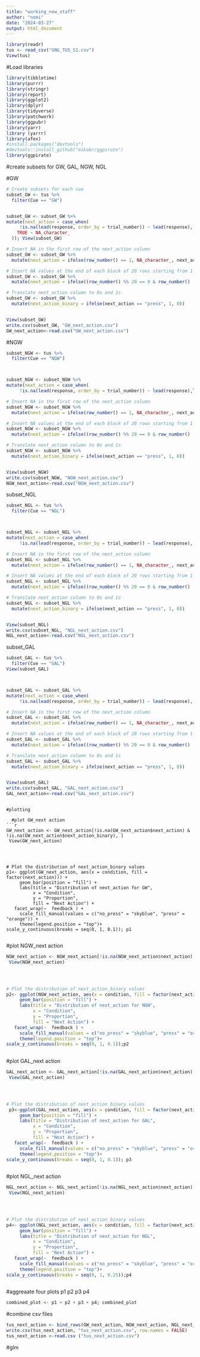 ---
title: "working_new_staff"
author: "nomi"
date: "2024-03-27"
output: html_document
---

```{r}

library(readr)
tus <- read_csv("GNG_TUS_S1.csv")
View(tus)
```

#Load libraries
```{r}
library(tibbletime)
library(purrr)
library(stringr)
library(report)
library(ggplot2)
library(dplyr)
library(tidyverse)
library(patchwork)
library(ggpubr)
library(yarr)
library (yarrr)
library(afex)
#install.packages("devtools")
#devtools::install_github("mikabr/ggpirate")
library(ggpirate)
```

#create subsets for GW, GAL, NGW, NGL

  #GW
```{r}
# Create subsets for each cue
subset_GW <- tus %>%
  filter(Cue == "GW")


subset_GW <- subset_GW %>%
mutate(next_action = case_when(
     !is.na(lead(response, order_by = trial_number)) ~ lead(response),
    TRUE ~ NA_character_
  )); View(subset_GW)

# Insert NA in the first row of the next_action column
subset_GW <- subset_GW %>%
  mutate(next_action = ifelse(row_number() == 1, NA_character_, next_action))

# Insert NA values at the end of each block of 20 rows starting from 1
subset_GW <- subset_GW %>%
  mutate(next_action = ifelse((row_number() %% 20 == 0 & row_number() != 0), NA_character_, next_action))

# Translate next_action column to 0s and 1s
subset_GW <- subset_GW %>%
  mutate(next_action_binary = ifelse(next_action == "press", 1, 0))


View(subset_GW)
write.csv(subset_GW, "GW_next_action.csv")
GW_next_action<-read.csv("GW_next_action.csv")

```

#NGW
```{r}
subset_NGW <- tus %>%
  filter(Cue == "NGW")



subset_NGW <- subset_NGW %>%
mutate(next_action = case_when(
     !is.na(lead(response, order_by = trial_number)) ~ lead(response),TRUE ~ NA_character_)); View(subset_NGW)

# Insert NA in the first row of the next_action column
subset_NGW <- subset_NGW %>%
  mutate(next_action = ifelse(row_number() == 1, NA_character_, next_action))

# Insert NA values at the end of each block of 20 rows starting from 1
subset_NGW <- subset_NGW %>%
  mutate(next_action = ifelse((row_number() %% 20 == 0 & row_number() != 0), NA_character_, next_action))

# Translate next_action column to 0s and 1s
subset_NGW <- subset_NGW %>%
  mutate(next_action_binary = ifelse(next_action == "press", 1, 0))


View(subset_NGW)
write.csv(subset_NGW, "NGW_next_action.csv")
NGW_next_action<-read.csv("NGW_next_action.csv")
```




subset_NGL
```{r}
subset_NGL <- tus %>%
  filter(Cue == "NGL")



subset_NGL <- subset_NGL %>%
mutate(next_action = case_when(
     !is.na(lead(response, order_by = trial_number)) ~ lead(response), TRUE ~ NA_character_))

# Insert NA in the first row of the next_action column
subset_NGL <- subset_NGL %>%
  mutate(next_action = ifelse(row_number() == 1, NA_character_, next_action))

# Insert NA values at the end of each block of 20 rows starting from 1
subset_NGL <- subset_NGL %>%
  mutate(next_action = ifelse((row_number() %% 20 == 0 & row_number() != 0), NA_character_, next_action)); View(subset_NGL)

# Translate next_action column to 0s and 1s
subset_NGL <- subset_NGL %>%
  mutate(next_action_binary = ifelse(next_action == "press", 1, 0))


View(subset_NGL)
write.csv(subset_NGL, "NGL_next_action.csv")
NGL_next_action<-read.csv("NGL_next_action.csv")
```

subset_GAL
```{r}
subset_GAL <- tus %>%
  filter(Cue == "GAL")
View(subset_GAL)



subset_GAL <- subset_GAL %>%
mutate(next_action = case_when(
     !is.na(lead(response, order_by = trial_number)) ~ lead(response), TRUE ~ NA_character_)); View(subset_GAL)

# Insert NA in the first row of the next_action column
subset_GAL <- subset_GAL %>%
  mutate(next_action = ifelse(row_number() == 1, NA_character_, next_action))

# Insert NA values at the end of each block of 20 rows starting from 1
subset_GAL <- subset_GAL %>%
  mutate(next_action = ifelse((row_number() %% 20 == 0 & row_number() != 0), NA_character_, next_action))

# Translate next_action column to 0s and 1s
subset_GAL <- subset_GAL %>%
  mutate(next_action_binary = ifelse(next_action == "press", 1, 0))


View(subset_GAL)
write.csv(subset_GAL, "GAL_next_action.csv")
GAL_next_action<-read.csv("GAL_next_action.csv")
```

```

#plotting

  #plot GW_next action
```{r}
GW_next_action <- GW_next_action[!is.na(GW_next_action$next_action) & !is.na(GW_next_action$next_action_binary), ]
 View(GW_next_action)
                                            



# Plot the distribution of next_action_binary values
p1<- ggplot(GW_next_action, aes(x = condition, fill = factor(next_action))) +
     geom_bar(position = "fill") +
     labs(title = "Distribution of next_action for GW",
          x = "Condition",
          y = "Proportion",
          fill = "Next Action") +
   facet_wrap(~  feedback ) +
     scale_fill_manual(values = c("no_press" = "skyblue", "press" = "orange")) +
     theme(legend.position = "top")+
scale_y_continuous(breaks = seq(0, 1, 0.1)); p1
 

```
  
#plot NGW_next action
```{r}
NGW_next_action <- NGW_next_action[!is.na(NGW_next_action$next_action) & !is.na(NGW_next_action$next_action_binary), ]
 View(NGW_next_action)
                                            



# Plot the distribution of next_action_binary values
p2<- ggplot(NGW_next_action, aes(x = condition, fill = factor(next_action))) +
     geom_bar(position = "fill") +
     labs(title = "Distribution of next_action for NGW",
          x = "Condition",
          y = "Proportion",
          fill = "Next Action") +
   facet_wrap(~  feedback ) +
     scale_fill_manual(values = c("no_press" = "skyblue", "press" = "orange")) +
     theme(legend.position = "top")+
scale_y_continuous(breaks = seq(0, 1, 0.1));p2
 

```
  
#plot GAL_next action
```{r}
GAL_next_action <- GAL_next_action[!is.na(GAL_next_action$next_action) & !is.na(GAL_next_action$next_action_binary), ]
 View(GAL_next_action)
                                            



# Plot the distribution of next_action_binary values
 p3<-ggplot(GAL_next_action, aes(x = condition, fill = factor(next_action))) +
     geom_bar(position = "fill") +
     labs(title = "Distribution of next_action for GAL",
          x = "Condition",
          y = "Proportion",
          fill = "Next Action") +
   facet_wrap(~  feedback ) +
     scale_fill_manual(values = c("no_press" = "skyblue", "press" = "orange")) +
     theme(legend.position = "top")+
scale_y_continuous(breaks = seq(0, 1, 0.1)); p3
 

```
  #plot NGL_next action
```{r}
NGL_next_action <- NGL_next_action[!is.na(NGL_next_action$next_action) & !is.na(NGL_next_action$next_action_binary), ]
 View(NGL_next_action)
                                            



# Plot the distribution of next_action_binary values
p4<- ggplot(NGL_next_action, aes(x = condition, fill = factor(next_action))) +
     geom_bar(position = "fill") +
     labs(title = "Distribution of next_action for NGL",
          x = "Condition",
          y = "Proportion",
          fill = "Next Action") +
   facet_wrap(~  feedback ) +
     scale_fill_manual(values = c("no_press" = "skyblue", "press" = "orange")) +
     theme(legend.position = "top")+
scale_y_continuous(breaks = seq(0, 1, 0.25));p4
 

```
  

#aggreaate four plots p1 p2 p3 p4
```{r}
combined_plot <- p1 + p2 + p3 + p4; combined_plot

```

#combine csv files
```{r}
tus_next_action <- bind_rows(GW_next_action, NGW_next_action, NGL_next_action, GAL_next_action); View(tus_next_action)
write.csv(tus_next_action, "tus_next_action.csv", row.names = FALSE)
tus_next_action <-read.csv ("tus_next_action.csv")
```


#glm

